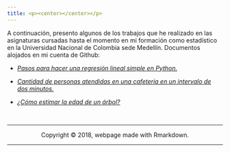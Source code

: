 ```yaml
---
title: <p><center></center></p>
---
```

A continuación, presento algunos de los trabajos que he realizado en las asignaturas cursadas hasta el momento en mi formación como estadístico en la Universidad Nacional de Colombia sede Medellín. Documentos alojados en mi cuenta de Github:

+ [*Pasos para hacer una regresión lineal simple en Python.*](https://github.com/yuasaavedraco/yuasaavedraco.github.io/blob/master/Docs/Regresi%C3%B3n%20Lineal%20Simple%20en%20Python.ipynb)

+ [*Cantidad de personas atendidas en una cafeteria en un intervalo de dos minutos.*](https://github.com/yuasaavedraco/yuasaavedraco.github.io/blob/master/Docs/Cantidad%20de%20personas%20atendidas%20en%20un%20intervalo%20de%20dos%20minutos.pdf)

+ [*¿Cómo estimar la edad de un árbol?*](https://github.com/yuasaavedraco/yuasaavedraco.github.io/blob/master/Docs/Cómo%20estimar%20la%20altura%20de%20un%20árbol.pdf)


<br>
<hr>
<p><center>Copyright &copy; 2018, webpage made with Rmarkdown.</center></p>
<hr>